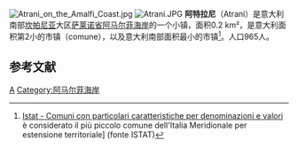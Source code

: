 {{expand|time=2016-04-17T13:26:47+00:00}}
{{Infobox CityIT |
  img_coa           = Atrani-Stemma.gif|
  official_name              = Comune di Atrani|
  name=阿特拉尼|mapx=40.6|mapy=14.62|
  region            = [[坎帕尼亚|坎帕尼亚]] |
  province          = [[萨莱诺省|萨莱诺省]]  |
  elevation_m          = |
  area_total_km2   = 0.20|
  population_as_of  = |
  population_total = 965|
  population_density_km2 = 4825|
  timezone          = [[欧洲中部时间|欧洲中部时间]], [[Coordinated_Universal_Time|UTC]]+1 |
  coordinates       = {{coord|40|38|N|14|37|E|display=title,inline}}|
  frazioni          = |
  telephone         = 089|
  postalcode        = 84010|
  gentilic          =|
  saint             = St. Mary Magdalene |
  day               = |
  mayor             = |
  website           = |
}}
[[File:Atrani_on_the_Amalfi_Coast.jpg|left]]
[[File:Atrani.JPG|left]]
'''阿特拉尼'''（Atrani）是意大利南部[[坎帕尼亚|坎帕尼亚]]大区[[萨莱诺省|萨莱诺省]][[阿马尔菲海岸|阿马尔菲海岸]]的一个小镇，面积0.2 km²，是意大利面积第2小的市镇（comune），以及意大利南部面积最小的市镇<ref name="Istat">[http://dawinci.istat.it/daWinci/jsp/dawinci.jsp?q=pl04000100422000 Istat - Comuni con particolari caratteristiche per denominazioni e valori] {{Wayback|url=http://dawinci.istat.it/daWinci/jsp/dawinci.jsp?q=pl04000100422000 |date=20210401002537 }} è considerato il più piccolo comune dell'Italia Meridionale per estensione territoriale] (fonte ISTAT)</ref>。人口965人。

== 参考文献 ==
{{reflist}}

{{薩萊諾省市鎮}}

[[Category:萨莱诺省市镇|A]]
[[Category:阿马尔菲海岸|Category:阿马尔菲海岸]]